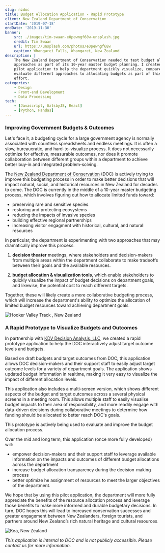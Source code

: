 ```yaml
---
slug: nzdoc
title: Budget Allocation Application - Rapid Prototype
client: New Zealand Department of Conservation
startDate: '2019-07-18'
endDate: '2019-11-30'
banner:
    src: ./images/tim-swaan-eOpewngf68w-unsplash.jpg
    credit: Tim Swaan
    url: https://unsplash.com/photos/eOpewngf68w
    caption: Whangarei Falls, Whangarei, New Zealand
description: |
    The New Zealand Department of Conservation needed to test budget allocation
    approaches as part of its 10-year master budget planning. I created a rapid
    pilot application to help the department quickly visualize, compare, and
    evaluate different approaches to allocating budgets as part of this overall
    effort.
categories:
    - Design
    - Front-end Development
    - Data Processing
tech:
    - [Javascript, GatsbyJS, React]
    - [Python, Pandas]
---
```


### Improving Government Budgets & Outcomes

Let's face it, a budgeting cycle for a large government agency is normally
associated with countless spreadsheets and endless meetings. It is often a slow,
bureaucratic, and hard-to-visualize process. It does not necessarily optimize
for effective, measurable outcomes, nor does it promote collaboration between
different groups within a department to achieve better buy-in and integrated
problem-solving.

The [New Zealand Department of Conservation](https://www.doc.govt.nz/) (DOC) is
actively trying to improve this budgeting process in order to make better
decisions that will impact natural, social, and historical resources in New
Zealand for decades to come. The DOC is currently in the middle of a 10-year
master budgeting process, which involves figuring out how to allocate limited
funds toward:

-   preserving rare and sensitive species
-   restoring and protecting ecosystems
-   reducing the impacts of invasive species
-   building effective regional partnerships
-   increasing visitor engagment with historical, cultural, and
    natural resources

In particular, the department is experimenting
with two approaches that may dramatically improve this process:

1. **decision theater** meetings, where stakeholders and decision-makers from
   multiple areas within the department collaborate to make tradeoffs between
   their goals and the available resources.

2. **budget allocation & visualization tools**, which enable stakeholders to
   quickly visualize the impact of budget decisions on department goals, and likewise, the potential cost to reach different targets.

Together, these will likely create a more collaborative budgeting process, which
will increase the department's ability to optimize the allocation of limited
budget resources toward achieving department goals.

![Hooker Valley Track , New Zealand](./images/roell-de-ram-2DM7eOR5iyc-unsplash.jpg 'Hooker Valley Track, New Zealand | Photo by Roell de Ram on Unsplash')

<!-- https://unsplash.com/photos/2DM7eOR5iyc -->

### A Rapid Prototype to Visualize Budgets and Outcomes

In partnership with [KDV Decision Analysis, LLC](http://www.kdv-decisions.com/), we created a rapid prototype application to help the DOC interactively adjust target outcome levels and budgets.

Based on draft budgets and target outcomes from DOC, this application allows DOC
decision-makers and their support staff to easily adjust target outcome levels
for a variety of department goals. The application shows updated budget
information in realtime, making it very easy to visualize the impact of
different allocation levels.

This application also includes a multi-screen version, which shows different
aspects of the budget and target outcomes across a several physical screens in a
meeting room. This allows multiple staff to easily visualise budget impacts to
their area of responsibility, and more readily engage with data-driven decisions
during collaborative meetings to determine how funding should be allocated to
better reach DOC's goals.

This prototype is actively being used to evaluate and improve the budget
allocation process.

Over the mid and long term, this application (once more fully developed) will:

-   empower decision-makers and their support staff to leverage available information on the impacts and outcomes of different budget allocations across the department
-   increase budget allocation transparency during the decision-making process
-   better optimize he assignment of resources to meet the larger objectives of the department.

We hope that by using this pilot application, the department will more fully
appreciate the benefits of the resource allocation process and leverage those
benefits to make more informed and durable budgetary decisions. In turn, DOC
hopes this will lead to increased conservation successes and greater engagement
between New Zealanders, foreign tourists, and partners around New Zealand’s rich
natural heritage and cultural resources.

![Kea, New Zealand](./images/tomas-sobek-AytEEGNnwHc-unsplash.jpg 'Kea, New Zealand | Photo by Tomas Sobek on Unsplash')

<!-- https://unsplash.com/photos/AytEEGNnwHc -->

_This application is internal to DOC and is not publicly accessible. Please contact us for more information._
